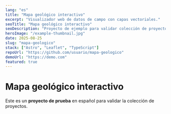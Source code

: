 ```yaml
---
lang: "es"
title: "Mapa geológico interactivo"
excerpt: "Visualizador web de datos de campo con capas vectoriales."
seoTitle: "Mapa geológico interactivo"
seoDescription: "Proyecto de ejemplo para validar colección de proyectos en Astro."
heroImage: "/example-thumbnail.jpg"
date: 2025-08-25
slug: "mapa-geologico"
stack: ["Astro", "Leaflet", "TypeScript"]
repoUrl: "https://github.com/usuario/mapa-geologico"
demoUrl: "https://demo.com"
featured: true
---
```

# Mapa geológico interactivo

Este es un **proyecto de prueba** en español para validar la colección de proyectos.
